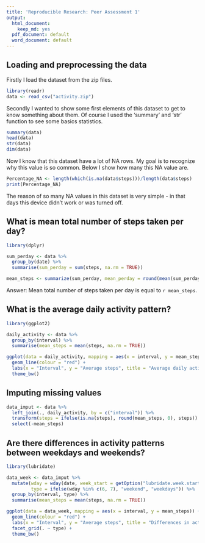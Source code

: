 ```yaml
---
title: 'Reproducible Research: Peer Assessment 1'
output:
  html_document:
    keep_md: yes
  pdf_document: default
  word_document: default
---
```



## Loading and preprocessing the data


Firstly I load the dataset from the zip files. 
```r
library(readr)
data <- read_csv("activity.zip")
```

Secondly I wanted to show some first elements of this dataset to get to know something about them. Of course I used the 'summary' and 'str' function to see some basics statistics.
```r
summary(data)
head(data)
str(data)
dim(data)
```

Now I know that this dataset have a lot of NA rows. My goal is to recognize why this value is so common. Below I show how many this NA value are. 

```r
Percentage_NA <- length(which(is.na(data$steps)))/length(data$steps)
print(Percentage_NA)

```
The reason of so many NA values in this dataset is very simple - in that days this device didn't work or was turned off. 


## What is mean total number of steps taken per day?

```r
library(dplyr)

sum_perday <- data %>%
  group_by(date) %>%
  summarise(sum_perday = sum(steps, na.rm = TRUE))

mean_steps <- summarize(sum_perday, mean_perday = round(mean(sum_perday, na.rm = TRUE), 2))
```
Answer: Mean total number of steps taken per day is equal to `r mean_steps`.

## What is the average daily activity pattern?

```r
library(ggplot2)

daily_activity <- data %>% 
  group_by(interval) %>%
  summarise(mean_steps = mean(steps, na.rm = TRUE))

ggplot(data = daily_activity, mapping = aes(x = interval, y = mean_steps)) +
  geom_line(colour = "red") +
  labs(x = "Interval", y = "Average steps", title = "Average daily activity pattern") +
  theme_bw()

```


## Imputing missing values

```r
data_imput <- data %>%
  left_join(., daily_activity, by = c("interval")) %>%
  transform(steps = ifelse(is.na(steps), round(mean_steps, 0), steps)) %>%
  select(-mean_steps)

```

## Are there differences in activity patterns between weekdays and weekends?



```r
library(lubridate)

data_week <- data_imput %>%
  mutate(wday = wday(date, week_start = getOption("lubridate.week.start", 1)),
         type = ifelse(wday %in% c(6, 7), "weekend", "weekdays")) %>%
  group_by(interval, type) %>%
  summarise(mean_steps = mean(steps, na.rm = TRUE))

ggplot(data = data_week, mapping = aes(x = interval, y = mean_steps)) +
  geom_line(colour = "red") +
  labs(x = "Interval", y = "Average steps", title = "Differences in activity patterns \nbetween weekdays and weekends") +
  facet_grid(. ~ type) +
  theme_bw()


```



